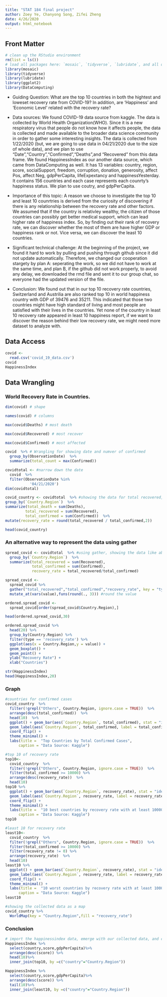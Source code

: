 ```yaml
---
title: "STAT 184 final project"
author: Zoey Ye, Chanyong Song, Zifei Zheng
date: 4/26/2020
output: html_notebook
---
```


## Front Matter

```r
# clean up the RStudio environment 
rm(list = ls())
# load all packages here: `mosaic`, `tidyverse`, `lubridate`, and all others used
library(mosaic)
library(tidyverse)
library(lubridate)
library(ggplot2)
library(DataComputing)
```

* Guiding Question: 
What are the top 10 countries in both the hightest and loweset recovery rate from COVID-19? In addition, are 'Happiness' and 'Economic Level' related with the recovery rate?

* Data sources: 
We found COVID-19 data source from kaggle. The data is collected by World Health Organization(WHO). Since it is a new respiratory virus that people do not know how it affects people, the data is collected and made available to the broader data science community in order to gather some interesting insights. The data is collected from 1/22/2020 (but, we are going to use data in 04/21/2020 due to the size of whole data), and we plan to use "Date","Country","Confirmed","Deaths",and "Recovered" from this data frame. We found HappinessIndex as our another data source, which came from DataComputing as well. It has 13 variables: country, region, score, socialSupport, freedom, corruption, donation, generosity, affect Pos, affect Neg, gdpPerCapita, lifeExpextancy and happinessYesterday. It contains 156 countries and each case represents each counrty's happiness status. We plan to use coutry, and gdpPerCapita.

* Importance of this topic: 
A reason we choose to investigate the top 10 and least 10 counrtries is derived from the curiosity of discovering if there is any relationship between the recovery rate and other factors. We assumed that if the country is relativley wealthy, the citizen of those countries can possibly get better medical support, which can lead higher rate of happiness index. So, by finding out their rank of recovery rate, we can discover whether the most of them are have higher GDP or happiness rank or not. Vice versa, we can discover the least 10 countries. 

* Significant technical challenge:
At the beginning of the project, we found it hard to work by pulling and pushing through github since it did not update automatically. Therefore, we changed our cooperation stargety by plan A: seperating the work, so we did not have to work at the same time, and plan B, if the github did not work properly, to avoid any delay, we downloaded the rmd file and sent it to our group chat, so everyone had the updated version of the file.

* Conclusion: 
We found out that in our top 10 recovery rate countries, Switzerland and Austrilia are also ranked top 10 in world happiness country with GDP of 39476 and 35211. This indicated that those two countries might have high standard of living and most people are satisfied with their lives in the countries. Yet none of the country in least 10 recovery rate appeared in least 10 happiness report, if we want to discover the reason behind their low recovery rate, we might need more dataset to analyze with.


## Data Access
```r
covid <-
  read.csv('covid_19_data.csv')
covid
HappinessIndex
```
## Data Wrangling
### World Recovery Rate in Countries.

```r
dim(covid) # shape
```
```r
names(covid) # columns
```

```r
max(covid$Deaths) # most death
```
```r
max(covid$Recovered) # most recover
```
```r
max(covid$Confirmed) # most affected
```
```r
covid  %>% # Wrangling for showing date and numver of confirmed
  group_by(ObservationDate)  %>% 
  summarize(total_count = max(Confirmed))
```

```r
covidtotal <- #narrow down the date
  covid  %>%
  filter(ObservationDate %in%
           '04/21/2020')
dim(covidtotal)
```



```r
covid_country <- covidtotal  %>% #showing the data for total recovered, confirmed, and recovery rate by countries
group_by(`Country.Region`)  %>% 
summarize(total_death = sum(Deaths),
         total_recovered = sum(Recovered),
         total_confirmed = sum(Confirmed))  %>% 
mutate(recovery_rate = round(total_recovered / total_confirmed,2))

head(covid_country)
```

### An alternative way to represent the data using gather
```r
spread_covid <- covidtotal  %>% #using gather, showing the data like above but in different ways
  group_by(`Country.Region`)  %>% 
  summarize(total_recovered = sum(Recovered),
            total_confirmed = sum(Confirmed),
            recovery_rate = total_recovered/total_confirmed)

spread_covid <-
  spread_covid %>%
  gather("total_recovered","total_confirmed","recovery_rate", key = "type", value = 'value') %>%
  mutate_at(vars(value),funs(round(., 3))) #round the value

ordered.spread_covid <-
  spread_covid[order(spread_covid$Country.Region),]

head(ordered.spread_covid,30)

ordered.spread_covid %>%
  head(20) %>%
  group_by(Country.Region) %>%
  filter(type == 'recovery_rate') %>%
  ggplot(aes(x = Country.Region,y = value)) +
  geom_boxplot() +
  geom_point() +
  ylab("Recovery Rate") +
  xlab("Countries")
```


```r
str(HappinessIndex)
head(HappinessIndex,20)
```


### Graph
```r
#countries for confirmed cases
covid_country  %>% 
  filter(!grepl("Others", Country.Region, ignore.case = TRUE))  %>% 
  arrange(desc(total_confirmed))  %>% 
  head(10)  %>% 
  ggplot() + geom_bar(aes(`Country.Region`, total_confirmed), stat = "identity") +
  geom_label(aes(`Country.Region`, total_confirmed, label = total_confirmed)) +
  coord_flip() +
  theme_minimal() +
  labs(title =  "Top Countries by Total Confirmed Cases",
      caption = "Data Source: Kaggle")
```

```r
#top 10 of recovery rate
top10<-
  covid_country  %>% 
  filter(!grepl("Others", Country.Region, ignore.case = TRUE))  %>% 
  filter(total_confirmed >= 10000) %>%
  arrange(desc(recovery_rate))  %>% 
  head(10)
top10 %>%
  ggplot() + geom_bar(aes(`Country.Region`, recovery_rate), stat = "identity") +
  geom_label(aes(`Country.Region`, recovery_rate, label = recovery_rate)) +
  coord_flip() +
  theme_minimal() +
  labs(title =  "10 best countries by recovery rate with at least 10000 confirmed cases",
      caption = "Data Source: Kaggle")
top10
```


```r
#least 10 for recovery rate
least10<-
  covid_country  %>% 
  filter(!grepl("Others", Country.Region, ignore.case = TRUE))  %>% 
  filter(total_confirmed >= 10000) %>%
  filter(recovery_rate != 0) %>%
  arrange(recovery_rate)  %>% 
  head(10)
least10 %>%
  ggplot() + geom_bar(aes(`Country.Region`, recovery_rate), stat = "identity") +
  geom_label(aes(`Country.Region`, recovery_rate, label = recovery_rate)) +
  coord_flip() +
  theme_minimal() +
  labs(title =  "10 worst countries by recovery rate with at least 10000 confirmed cases",
      caption = "Data Source: Kaggle")
least10
```
```r
#showing the collected data as a map
covid_country %>%
  WorldMap(key = "Country.Region",fill = "recovery_rate")
```

### Conclusion
```r
# import the happinessindex data, emerge with our collected data, and compare bewteen top 10 and least 10 of recovery rate
HappinessIndex %>%
  select(country,score,gdpPerCapita)%>%
  arrange(desc(score)) %>%
  head(10)%>%
  inner_join(top10, by =c("country"="Country.Region"))

HappinessIndex %>%
  select(country,score,gdpPerCapita)%>%
  arrange(desc(score)) %>%
  tail(10)%>%
  inner_join(least10, by =c("country"="Country.Region"))
```

